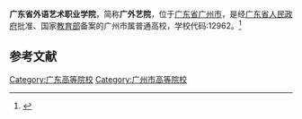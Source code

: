 {{Primarysources|time=2020-07-27T04:21:53+00:00}}
{{Infobox University
| name = 广东省外语艺术职业学院
| SealImage = 
| established = 2001年
| type = [[公立大学|公立高等职业学校]]
| President = 
| address = {{CHN}}[[广东省|广东省]][[广州市|广州市]][[天河区|天河区]]瘦狗岭路463号
| nickname = 
| telephone = 
| website = https://www.gtcfla.net
| EnglishName = Guangdong Teachers College of Foreign Language and Arts
| district = [[广州市|广州市]]
| grades = 
}}

'''广东省外语艺术职业学院'''，简称'''广外艺院'''，位于[[广东省|广东省]][[广州市|广州市]]，是经[[广东省人民政府|广东省人民政府]]批准、国家[[中华人民共和国教育部|教育部]]备案的广州市属普通高校，学校代码:12962。<ref>{{Cite web|title=广东外语艺术职业学院|url=https://www.gtcfla.net|accessdate=|author=|date=|format=|publisher=|language=|archive-date=2020-04-19|archive-url=https://web.archive.org/web/20200419012939/https://www.gtcfla.net/|dead-url=no}}</ref>

== 参考文献 ==

<references />
{{School-stub}}
{{广东高等院校}}
[[Category:广东高等院校|Category:广东高等院校]]
[[Category:广州市高等院校|Category:广州市高等院校]]